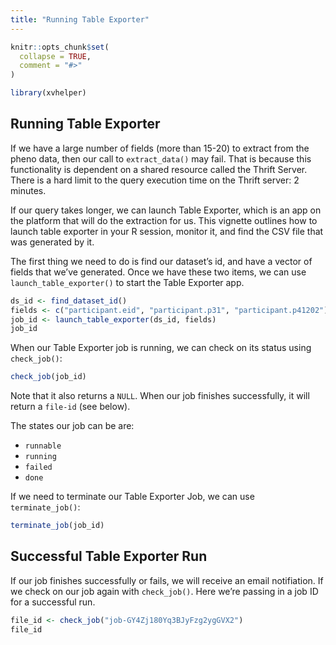 ```yaml
---
title: "Running Table Exporter"
---
```


```r
knitr::opts_chunk$set(
  collapse = TRUE,
  comment = "#>"
)
```

```r
library(xvhelper)
```

## Running Table Exporter

If we have a large number of fields (more than 15-20) to extract from the pheno data, then our call to `extract_data()` may fail. That is because this functionality is dependent on a shared resource called the Thrift Server. There is a hard limit to the query execution time on the Thrift server: 2 minutes.

If our query takes longer, we can launch Table Exporter, which is an app on the platform that will do the extraction for us. This vignette outlines how to launch table exporter in your R session, monitor it, and find the CSV file that was generated by it.

The first thing we need to do is find our dataset's id, and have a vector of fields that we've generated. Once we have these two items, we can use `launch_table_exporter()` to start the Table Exporter app. 

```r
ds_id <- find_dataset_id()
fields <- c("participant.eid", "participant.p31", "participant.p41202")
job_id <- launch_table_exporter(ds_id, fields)
job_id
```

When our Table Exporter job is running, we can check on its status using `check_job()`:

```r
check_job(job_id)
```

Note that it also returns a `NULL`. When our job finishes successfully, it will return a `file-id` (see below).

The states our job can be are:

- `runnable`
- `running`
- `failed`
- `done`

If we need to terminate our Table Exporter Job, we can use `terminate_job()`:

```r
terminate_job(job_id)
```

## Successful Table Exporter Run

If our job finishes successfully or fails, we will receive an email notifiation. If we check on our job again with `check_job()`. Here we're passing in a job ID for a successful run.

```r
file_id <- check_job("job-GY4Zj180Yq3BJyFzg2ygGVX2")
file_id
```
